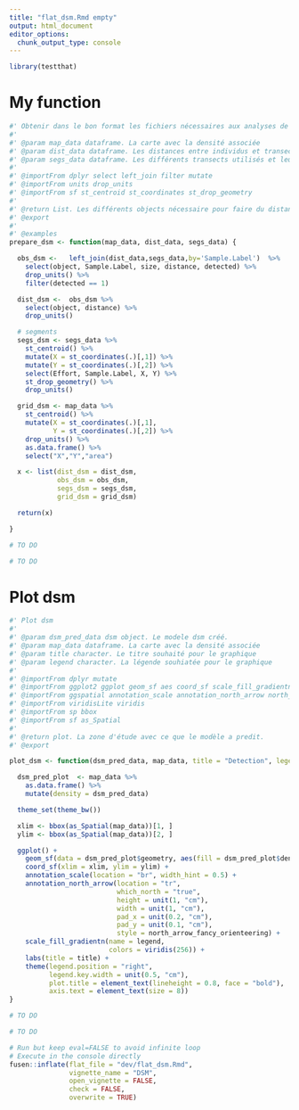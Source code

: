 ```yaml
---
title: "flat_dsm.Rmd empty"
output: html_document
editor_options: 
  chunk_output_type: console
---
```


```r
library(testthat)
```

<!--
 You need to run the 'description' chunk in the '0-dev_history.Rmd' file before continuing your code there.
-->

# My function

```r

#' Obtenir dans le bon format les fichiers nécessaires aux analyses de distance sampling
#'
#' @param map_data dataframe. La carte avec la densité associée
#' @param dist_data dataframe. Les distances entre individus et transects
#' @param segs_data dataframe. Les différents transects utilisés et leur coordonnées
#'
#' @importFrom dplyr select left_join filter mutate
#' @importFrom units drop_units
#' @importFrom sf st_centroid st_coordinates st_drop_geometry
#'
#' @return List. Les différents objects nécessaire pour faire du distance sampling.
#' @export
#'
#' @examples
prepare_dsm <- function(map_data, dist_data, segs_data) {

  obs_dsm <-   left_join(dist_data,segs_data,by='Sample.Label')  %>%
    select(object, Sample.Label, size, distance, detected) %>%
    drop_units() %>%
    filter(detected == 1)

  dist_dsm <-  obs_dsm %>%
    select(object, distance) %>%
    drop_units()

  # segments
  segs_dsm <- segs_data %>%
    st_centroid() %>%
    mutate(X = st_coordinates(.)[,1]) %>%
    mutate(Y = st_coordinates(.)[,2]) %>%
    select(Effort, Sample.Label, X, Y) %>%
    st_drop_geometry() %>%
    drop_units()

  grid_dsm <- map_data %>%
    st_centroid() %>%
    mutate(X = st_coordinates(.)[,1],
           Y = st_coordinates(.)[,2]) %>%
    drop_units() %>%
    as.data.frame() %>%
    select("X","Y","area")

  x <- list(dist_dsm = dist_dsm,
            obs_dsm = obs_dsm,
            segs_dsm = segs_dsm,
            grid_dsm = grid_dsm)

  return(x)

}
```

```r
# TO DO
```

```r
# TO DO
```

# Plot dsm

```r
#' Plot dsm
#'
#' @param dsm_pred_data dsm object. Le modele dsm créé. 
#' @param map_data dataframe. La carte avec la densité associée
#' @param title character. Le titre souhaité pour le graphique
#' @param legend character. La légende souhiatée pour le graphique
#'
#' @importFrom dplyr mutate
#' @importFrom ggplot2 ggplot geom_sf aes coord_sf scale_fill_gradientn labs theme element_text theme_set theme_bw unit
#' @importFrom ggspatial annotation_scale annotation_north_arrow north_arrow_fancy_orienteering
#' @importFrom viridisLite viridis
#' @importFrom sp bbox
#' @importFrom sf as_Spatial
#'
#' @return plot. La zone d'étude avec ce que le modèle a predit.
#' @export 

plot_dsm <- function(dsm_pred_data, map_data, title = "Detection", legend = "Marsouins\n(ind/km2)"){

  dsm_pred_plot  <- map_data %>%
    as.data.frame() %>%
    mutate(density = dsm_pred_data)

  theme_set(theme_bw())

  xlim <- bbox(as_Spatial(map_data))[1, ]
  ylim <- bbox(as_Spatial(map_data))[2, ]

  ggplot() +
    geom_sf(data = dsm_pred_plot$geometry, aes(fill = dsm_pred_plot$density), color = NA) +
    coord_sf(xlim = xlim, ylim = ylim) +
    annotation_scale(location = "br", width_hint = 0.5) +
    annotation_north_arrow(location = "tr",
                           which_north = "true",
                           height = unit(1, "cm"),
                           width = unit(1, "cm"),
                           pad_x = unit(0.2, "cm"),
                           pad_y = unit(0.1, "cm"),
                           style = north_arrow_fancy_orienteering) +
    scale_fill_gradientn(name = legend,
                         colors = viridis(256)) +
    labs(title = title) +
    theme(legend.position = "right",
          legend.key.width = unit(0.5, "cm"),
          plot.title = element_text(lineheight = 0.8, face = "bold"),
          axis.text = element_text(size = 8))
}
```

```r
# TO DO
```

```r
# TO DO
```


```r
# Run but keep eval=FALSE to avoid infinite loop
# Execute in the console directly
fusen::inflate(flat_file = "dev/flat_dsm.Rmd", 
               vignette_name = "DSM",
               open_vignette = FALSE,
               check = FALSE,
               overwrite = TRUE)
```
